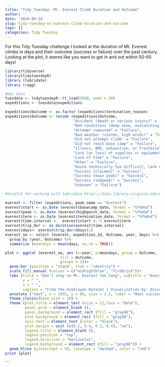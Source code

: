 ```yaml
---
title: "Tidy Tuesday- Mt. Everest Climb Duration and Outcome"
author: ''
date: '2020-09-24'
slug: tidy-tuesday-mt-everest-climb-duration-and-outcome
tags: []
categories: Tidy Tuesday
---
```


For this Tidy Tuesday challenge I looked at the duration of Mt. Everest climbs in days and their outcome (success or failure) over the past century.  Looking at the plot, it seems like you want to get in and out within 50-60 days!

```r
library(tidyverse)
library(tidytuesdayR)
library (lubridate)
library (ragg)

#Get data
tuesdata <- tidytuesdayR::tt_load(2020, week = 39)
expeditions <- tuesdata$expeditions

```


```r
expeditions$Outcome <- as.factor (expeditions$termination_reason)
expeditions$Outcome <- recode (expeditions$Outcome, 
                               "Accident (death or serious injury)" = "Failure",
                               "Bad conditions (deep snow, avalanching, falling ice, or rock)" = "Failure",
                               "Attempt rumoured" = "Failure",
                               "Bad weather (storms, high winds)" = "Failure",
                               "Did not attempt climb" = "Failure",
                               "Did not reach base camp" = "Failure",
                               "Illness, AMS, exhaustion, or frostbite" = "Failure",
                               "Lack (or loss) of supplies or equipment" = "Failure",
                               "Lack of time" = "Failure",
                               "Other" = "Failure",
                               "Route technically too difficult, lack of experience, strength, or motivation" = "Failure",
                               "Success (claimed)" = "Success",
                               "Success (main peak)" = "Success",
                               "Success (subpeak)" = "Success",
                               "Unknown" = "Failure")

#helpful for working with lubridate https://data.library.virginia.edu/working-with-dates-and-time-in-r-using-the-lubridate-package/

everest <- filter (expeditions, peak_name == "Everest")
everest$start <- as.Date (everest$basecamp_date, format = "%Y%m%d")
everest$peak <- as.Date (everest$highpoint_date, format = "%Y%m%d")
everest$term <- as.Date (everest$termination_date, format = "%Y%m%d")
everest$time.interval <-  everest$start %--% everest$term
everest$trip_dur <- as.duration(everest$time.interval)
everest$days<- everest$trip_dur/ddays(1)
everest_sm <- select (everest, expedition_id, Outcome, year, days) %>%
  group_by (year, Outcome) %>%
  summarize (meandays = mean(days, na.rm = TRUE))

```


```r

plot <- ggplot (everest_sm, aes (x=year, y=meandays, group = Outcome,
                         fill = Outcome, 
                         groups = 2))+
  geom_bar (position = "stack", stat = "identity") +
  scale_fill_manual (values = c("midnightblue", "firebrick"))+
  labs (title = "Don't stay on Mt. Everest too long", subtitle = "Average Length of Trip and Outcome",
        y = " ",
        x = " ",
        caption = "From the Himalayan Dataset | Visualization by: @joieprout" ) +
  annotate ("text", x = 1955, y = 80, size = 2.5, label = "Most successful climbs \nare around 50 days") +
  theme_classic(base_size = 10) +
  theme (plot.title = element_text (size = 12,face = "bold"),
         panel.grid = element_blank (),
         panel.background = element_rect (fill = "gray98"),
         plot.background = element_rect (fill = "gray98"),
         axis.text = element_text (color = "black"),
         plot.margin = unit (c(0.2, 0.4, 0.2, 0.4), "cm"),
         legend.title = element_blank (),
         legend.position = "top",
         legend.direction = "horizontal",
         legend.background = element_rect (fill = "gray98")) +
  geom_hline (yintercept = 50, linetype = "dashed", color = "red")
print (plot)
```
```


